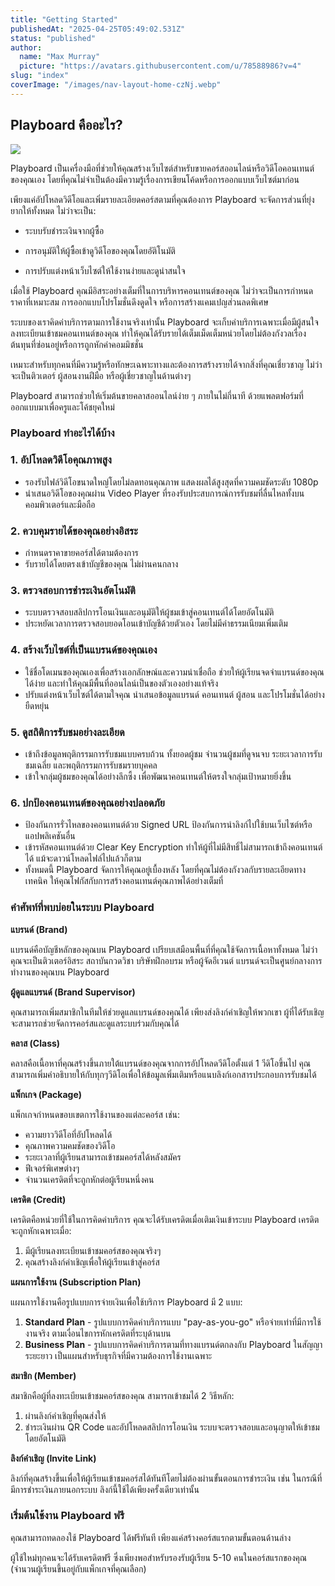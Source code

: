```yaml
---
title: "Getting Started"
publishedAt: "2025-04-25T05:49:02.531Z"
status: "published"
author:
  name: "Max Murray"
  picture: "https://avatars.githubusercontent.com/u/78588986?v=4"
slug: "index"
coverImage: "/images/nav-layout-home-czNj.webp"
---
```


## Playboard คืออะไร?

![](https://docs.playboard-develop-1.poring.arkcube.com/api/outstatic/media/playboard-cloud/playboard-document/main/public/images/nav-layout-home-czNj.webp)

Playboard เป็นเครื่องมือที่ช่วยให้คุณสร้างเว็บไซต์สำหรับขายคอร์สออนไลน์หรือวิดีโอคอนเทนต์ของคุณเอง โดยที่คุณไม่จำเป็นต้องมีความรู้เรื่องการเขียนโค้ดหรือการออกแบบเว็บไซต์มาก่อน

เพียงแค่อัปโหลดวิดีโอและเพิ่มรายละเอียดคอร์สตามที่คุณต้องการ Playboard จะจัดการส่วนที่ยุ่งยากให้ทั้งหมด ไม่ว่าจะเป็น:

- ระบบรับชำระเงินจากผู้ซื้อ

- การอนุมัติให้ผู้ซื้อเข้าดูวิดีโอของคุณโดยอัติโนมัติ

- การปรับแต่งหน้าเว็บไซต์ให้ใช้งานง่ายและดูน่าสนใจ

เมื่อใช้ Playboard คุณมีอิสระอย่างเต็มที่ในการบริหารคอนเทนต์ของคุณ ไม่ว่าจะเป็นการกำหนดราคาที่เหมาะสม การออกแบบโปรโมชั่นดึงดูดใจ หรือการสร้างแคมเปญส่วนลดพิเศษ

ระบบของเราคิดค่าบริการตามการใช้งานจริงเท่านั้น Playboard จะเก็บค่าบริการเฉพาะเมื่อมีผู้สนใจลงทะเบียนเข้าชมคอนเทนต์ของคุณ ทำให้คุณได้รับรายได้เต็มเม็ดเต็มหน่วยโดยไม่ต้องกังวลเรื่องต้นทุนที่ซ่อนอยู่หรือการถูกหักค่าคอมมิชชั่น

เหมาะสำหรับทุกคนที่มีความรู้หรือทักษะเฉพาะทางและต้องการสร้างรายได้จากสิ่งที่คุณเชี่ยวชาญ ไม่ว่าจะเป็นติวเตอร์ ผู้สอนงานฝีมือ หรือผู้เชี่ยวชาญในด้านต่างๆ

Playboard สามารถช่วยให้เริ่มต้นขายคลาสออนไลน์ง่าย ๆ ภายในไม่กี่นาที ด้วยแพลตฟอร์มที่ออกแบบมาเพื่อครูและโค้ชยุคใหม่

### Playboard ทำอะไรได้บ้าง

### 1. อัปโหลดวิดีโอคุณภาพสูง

- รองรับไฟล์วิดีโอขนาดใหญ่โดยไม่ลดทอนคุณภาพ แสดงผลได้สูงสุดที่ความคมชัดระดับ 1080p
- นำเสนอวิดีโอของคุณผ่าน Video Player ที่รองรับประสบการณ์การรับชมที่ลื่นไหลทั้งบนคอมพิวเตอร์และมือถือ

### 2. ควบคุมรายได้ของคุณอย่างอิสระ

- กำหนดราคาขายคอร์สได้ตามต้องการ
- รับรายได้โดยตรงเข้าบัญชีของคุณ ไม่ผ่านคนกลาง

### 3. ตรวจสอบการชำระเงินอัตโนมัติ

- ระบบตรวจสอบสลิปการโอนเงินและอนุมัติให้ผู้ชมเข้าสู่คอนเทนต์ได้โดยอัตโนมัติ
- ประหยัดเวลาการตรวจสอบยอดโอนเข้าบัญชีด้วยตัวเอง โดยไม่มีค่าธรรมเนียมเพิ่มเติม

### 4. สร้างเว็บไซต์ที่เป็นแบรนด์ของคุณเอง

- ใช้ชื่อโดเมนของคุณเองเพื่อสร้างเอกลักษณ์และความน่าเชื่อถือ ช่วยให้ผู้เรียนจดจำแบรนด์ของคุณได้ง่าย และทำให้คุณมีพื้นที่ออนไลน์เป็นของตัวเองอย่างแท้จริง
- ปรับแต่งหน้าเว็บไซต์ได้ตามใจคุณ นำเสนอข้อมูลแบรนด์ คอนเทนต์ ผู้สอน และโปรโมชั่นได้อย่างยืดหยุ่น

### 5. ดูสถิติการรับชมอย่างละเอียด

- เข้าถึงข้อมูลพฤติกรรมการรับชมแบบครบถ้วน ทั้งยอดผู้ชม จำนวนผู้ชมที่ดูจนจบ ระยะเวลาการรับชมเฉลี่ย และพฤติกรรมการรับชมรายบุคคล
- เข้าใจกลุ่มผู้ชมของคุณได้อย่างลึกซึ้ง เพื่อพัฒนาคอนเทนต์ให้ตรงใจกลุ่มเป้าหมายยิ่งขึ้น

### 6. ปกป้องคอนเทนต์ของคุณอย่างปลอดภัย

- ป้องกันการรั่วไหลของคอนเทนต์ด้วย Signed URL ป้องกันการนำลิงก์ไปใช้บนเว็บไซต์หรือแอปพลิเคชันอื่น
- เข้ารหัสคอนเทนต์ด้วย Clear Key Encryption ทำให้ผู้ที่ไม่มีสิทธิ์ไม่สามารถเข้าถึงคอนเทนต์ได้ แม้จะดาวน์โหลดไฟล์ไปแล้วก็ตาม
- ทั้งหมดนี้ Playboard จัดการให้คุณอยู่เบื้องหลัง โดยที่คุณไม่ต้องกังวลกับรายละเอียดทางเทคนิค ให้คุณโฟกัสกับการสร้างคอนเทนต์คุณภาพได้อย่างเต็มที่

### คำศัพท์ที่พบบ่อยในระบบ Playboard

**แบรนด์ (Brand)**

แบรนด์คือบัญชีหลักของคุณบน Playboard เปรียบเสมือนพื้นที่ที่คุณใช้จัดการเนื้อหาทั้งหมด ไม่ว่าคุณจะเป็นติวเตอร์อิสระ สถาบันกวดวิชา บริษัทฝึกอบรม หรือผู้จัดอีเวนต์ แบรนด์จะเป็นศูนย์กลางการทำงานของคุณบน Playboard

**ผู้ดูแลแบรนด์ (Brand Supervisor)**

คุณสามารถเพิ่มสมาชิกในทีมให้ช่วยดูแลแบรนด์ของคุณได้ เพียงส่งลิงก์คำเชิญให้พวกเขา ผู้ที่ได้รับเชิญจะสามารถช่วยจัดการคอร์สและดูแลระบบร่วมกับคุณได้

**คลาส (Class)**

คลาสคือเนื้อหาที่คุณสร้างขึ้นภายใต้แบรนด์ของคุณจากการอัปโหลดวีดิโอตั้งแต่ 1 วีดิโอขึ้นไป คุณสามารถเพิ่มคำอธิบายให้กับทุกๆวีดิโอเพื่อให้ข้อมูลเพิ่มเติมหรือแนบลิงก์เอกสารประกอบการรับชมได้

**แพ็กเกจ (Package)**

แพ็กเกจกำหนดขอบเขตการใช้งานของแต่ละคอร์ส เช่น:

- ความยาววิดีโอที่อัปโหลดได้
- คุณภาพความคมชัดของวิดีโอ
- ระยะเวลาที่ผู้เรียนสามารถเข้าชมคอร์สได้หลังสมัคร
- ฟีเจอร์พิเศษต่างๆ
- จำนวนเครดิตที่จะถูกหักต่อผู้เรียนหนึ่งคน

**เครดิต (Credit)**

เครดิตคือหน่วยที่ใช้ในการคิดค่าบริการ คุณจะได้รับเครดิตเมื่อเติมเงินเข้าระบบ Playboard เครดิตจะถูกหักเฉพาะเมื่อ:

1. มีผู้เรียนลงทะเบียนเข้าชมคอร์สของคุณจริงๆ
2. คุณสร้างลิงก์คำเชิญเพื่อให้ผู้เรียนเข้าสู่คอร์ส

**แผนการใช้งาน (Subscription Plan)**

แผนการใช้งานคือรูปแบบการจ่ายเงินเพื่อใช้บริการ Playboard มี 2 แบบ:

1. **Standard Plan** - รูปแบบการคิดค่าบริการแบบ "pay-as-you-go" หรือจ่ายเท่าที่มีการใช้งานจริง ตามเงื่อนไขการหักเครดิตที่ระบุด้านบน
2. **Business Plan** - รูปแบบการคิดค่าบริการตามที่ทางแบรนด์ตกลงกับ Playboard ในสัญญาระยะยาว เป็นแผนสำหรับธุรกิจที่มีความต้องการใช้งานเฉพาะ

**สมาชิก (Member)**

สมาชิกคือผู้ที่ลงทะเบียนเข้าชมคอร์สของคุณ สามารถเข้าชมได้ 2 วิธีหลัก:

1. ผ่านลิงก์คำเชิญที่คุณส่งให้
2. ชำระเงินผ่าน QR Code และอัปโหลดสลิปการโอนเงิน ระบบจะตรวจสอบและอนุญาตให้เข้าชมโดยอัตโนมัติ

**ลิงก์คำเชิญ (Invite Link)**

ลิงก์ที่คุณสร้างขึ้นเพื่อให้ผู้เรียนเข้าชมคอร์สได้ทันทีโดยไม่ต้องผ่านขั้นตอนการชำระเงิน เช่น ในกรณีที่มีการชำระเงินภายนอกระบบ ลิงก์นี้ใช้ได้เพียงครั้งเดียวเท่านั้น

### เริ่มต้นใช้งาน Playboard ฟรี

คุณสามารถทดลองใช้ Playboard ได้ฟรีทันที เพียงแค่สร้างคอร์สแรกตามขั้นตอนด้านล่าง

ผู้ใช้ใหม่ทุกคนจะได้รับเครดิตฟรี ซึ่งเพียงพอสำหรับรองรับผู้เรียน 5-10 คนในคอร์สแรกของคุณ (จำนวนผู้เรียนขึ้นอยู่กับแพ็กเกจที่คุณเลือก)